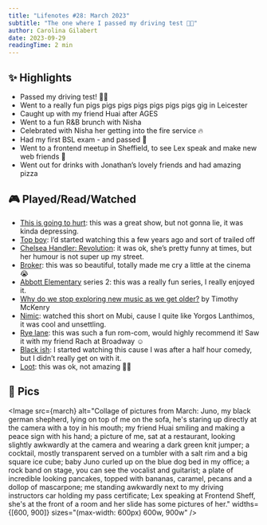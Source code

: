 ```yaml
---
title: "Lifenotes #28: March 2023"
subtitle: "The one where I passed my driving test 🚗🎉"
author: Carolina Gilabert
date: 2023-09-29
readingTime: 2 min
---
```



## ✨ Highlights

- Passed my driving test! 🚗🎉
- Went to a really fun pigs pigs pigs pigs pigs pigs pigs gig in Leicester
- Caught up with my friend Huai after AGES
- Went to a fun R&B brunch with Nisha
- Celebrated with Nisha her getting into the fire service 🔥
- Had my first BSL exam - and passed 🎉
- Went to a frontend meetup in Sheffield, to see Lex speak and make new web friends 💛
- Went out for drinks with Jonathan’s lovely friends and had amazing pizza

## 🎮 Played/Read/Watched

- [This is going to hurt](https://www.imdb.com/title/tt8681148/): this was a great show, but not gonna lie, it was kinda depressing.
- [Top boy](https://www.imdb.com/title/tt1830379/): I’d started watching this a few years ago and sort of trailed off
- [Chelsea Handler: Revolution](https://www.imdb.com/title/tt23711530/): it was ok, she’s pretty funny at times, but her humour is not super up my street.
- [Broker](https://www.imdb.com/title/tt13056052/): this was so beautiful, totally made me cry a little at the cinema 😭
- [Abbott Elementary](https://www.imdb.com/title/tt14218830/) series 2: this was a really fun series, I really enjoyed it.
- [Why do we stop exploring new music as we get older?](https://www.abc.net.au/news/2023-02-26/why-do-we-stop-exploring-music-as-we-age/102006492) by Timothy McKenry
- [Nimic](https://www.imdb.com/title/tt10651850/): watched this short on Mubi, cause I quite like Yorgos Lanthimos, it was cool and unsettling.
- [Rye lane](https://www.imdb.com/title/tt15893750/): this was such a fun rom-com, would highly recommend it! Saw it with my friend Rach at Broadway ☺️
- [Black ish](https://www.imdb.com/title/tt3487356/): I started watching this cause I was after a half hour comedy, but I didn’t really get on with it.
- [Loot](https://www.imdb.com/title/tt14271498/): this was ok, not amazing 🤷‍♀️

## 📸 Pics

<Image
  src={march}
  alt="Collage of pictures from March: Juno, my black german shepherd, lying on top of me on the sofa, he's staring up directly at the camera with a toy in his mouth; my friend Huai smiling and making a peace sign with his hand; a picture of me, sat at a restaurant, looking slightly awkwardly at the camera and wearing a dark green knit jumper; a cocktail, mostly transparent served on a tumbler with a salt rim and a big square ice cube; baby Juno curled up on the blue dog bed in my office; a rock band on stage, you can see the vocalist and guitarist; a plate of incredible looking pancakes, topped with bananas, caramel, pecans and a dollop of mascarpone; me standing awkwardly next to my driving instructors car holding my pass certificate; Lex speaking at Frontend Sheff, she's at the front of a room and her slide has some pictures of her."
  widths={[600, 900]}
  sizes="(max-width: 600px) 600w, 900w"
/>
